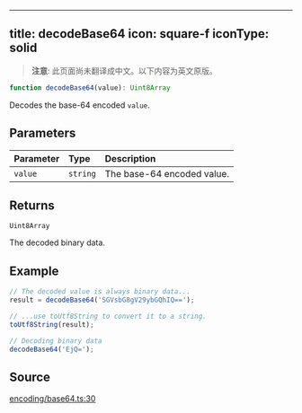 <!-- AUTO-GENERATED-CONTENT:START (ENGLISH-COPY) -->
---
title: decodeBase64
icon: square-f
iconType: solid
---

> **注意**: 此页面尚未翻译成中文。以下内容为英文原版。

```ts
function decodeBase64(value): Uint8Array
```

Decodes the base-64 encoded `value`.

## Parameters

| Parameter | Type | Description |
| :------ | :------ | :------ |
| `value` | `string` | The base-64 encoded value. |

## Returns

`Uint8Array`

The decoded binary data.

## Example

```ts
// The decoded value is always binary data...
result = decodeBase64('SGVsbG8gV29ybGQhIQ==');

// ...use toUtf8String to convert it to a string.
toUtf8String(result);

// Decoding binary data
decodeBase64('EjQ=');
```

## Source

[encoding/base64.ts:30](https://github.com/dominant-strategies/quais.js/blob/c1c12d43f9d34c6baad2b0542bd6d0acd6fefcbf/src/encoding/base64.ts#L30)

